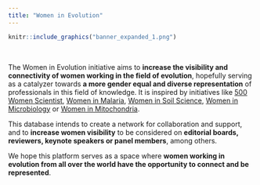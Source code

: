 ```yaml
---
title: "Women in Evolution"
---
```


```r
knitr::include_graphics("banner_expanded_1.png")
```

<!-- Global site tag (gtag.js) - Google Analytics -->
<script async src="https://www.googletagmanager.com/gtag/js?id=PUTYOURIDHERE"></script>
<script>
  window.dataLayer = window.dataLayer || [];
  function gtag(){dataLayer.push(arguments);}
  gtag('js', new Date());

  gtag('config', 'PUTYOURIDHERE');
</script>

<br>

The Women in Evolution initiative aims to **increase the visibility and connectivity of women working in the field of evolution**, hopefully serving as a catalyzer towards **a more gender equal and diverse representation** of professionals in this field of knowledge. It is inspired by initiatives like [500 Women Scientist](https://500womenscientists.org/), [Women in Malaria](https://womeninmalaria.weebly.com/), [Women in Soil Science](https://franciskadevries.wordpress.com/women-in-soil-science/), [Women in Microbiology](https://microbiomedigest.com/sample-page/women-in-microbiology-for-keynote-lectures/) or [Women in Mitochondria](https:/womeninmitochondrial.org).

This database intends to create a network for collaboration and support, and to **increase women visibility** to be considered on **editorial boards, reviewers, keynote speakers or panel members**, among others.

We hope this platform serves as a space where **women working in evolution from all over the world have the opportunity to connect and be represented**.
